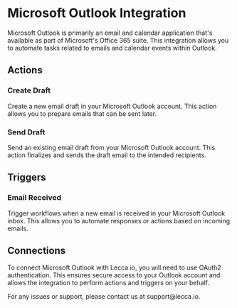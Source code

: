 
# Microsoft Outlook Integration

Microsoft Outlook is primarily an email and calendar application that's available as part of Microsoft's Office 365 suite. This integration allows you to automate tasks related to emails and calendar events within Outlook.

## Actions

### Create Draft

Create a new email draft in your Microsoft Outlook account. This action allows you to prepare emails that can be sent later.

### Send Draft

Send an existing email draft from your Microsoft Outlook account. This action finalizes and sends the draft email to the intended recipients.

## Triggers

### Email Received

Trigger workflows when a new email is received in your Microsoft Outlook inbox. This allows you to automate responses or actions based on incoming emails.

## Connections

To connect Microsoft Outlook with Lecca.io, you will need to use OAuth2 authentication. This ensures secure access to your Outlook account and allows the integration to perform actions and triggers on your behalf.

<Callout emoji="📧" type="info">
  For any issues or support, please contact us at support@lecca.io.
</Callout>
